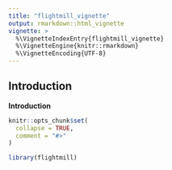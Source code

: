 ```yaml
---
title: "flightmill_vignette"
output: rmarkdown::html_vignette
vignette: >
  %\VignetteIndexEntry{flightmill_vignette}
  %\VignetteEngine{knitr::rmarkdown}
  %\VignetteEncoding{UTF-8}
---
```


## Introduction
**Introduction**


```r
knitr::opts_chunk$set(
  collapse = TRUE,
  comment = "#>"
)
```

```r
library(flightmill)

```
